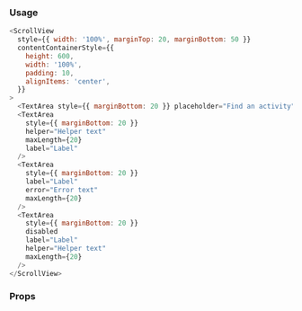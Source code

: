 ### Usage

```javascript type=expo
<ScrollView
  style={{ width: '100%', marginTop: 20, marginBottom: 50 }}
  contentContainerStyle={{
    height: 600,
    width: '100%',
    padding: 10,
    alignItems: 'center',
  }}
>
  <TextArea style={{ marginBottom: 20 }} placeholder="Find an activity" />
  <TextArea
    style={{ marginBottom: 20 }}
    helper="Helper text"
    maxLength={20}
    label="Label"
  />
  <TextArea
    style={{ marginBottom: 20 }}
    label="Label"
    error="Error text"
    maxLength={20}
  />
  <TextArea
    style={{ marginBottom: 20 }}
    disabled
    label="Label"
    helper="Helper text"
    maxLength={20}
  />
</ScrollView>
```

### Props

<PropsTable component="TextArea" platform="native" />
